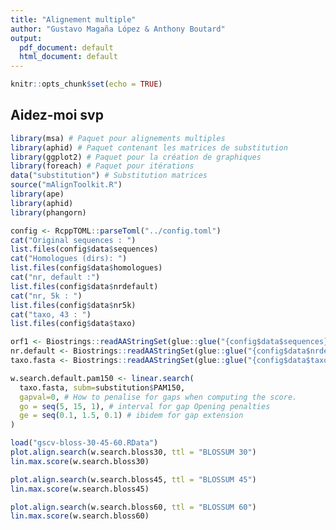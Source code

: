 ```yaml
---
title: "Alignement multiple"
author: "Gustavo Magaña López & Anthony Boutard"
output:
  pdf_document: default
  html_document: default
---
```



```r
knitr::opts_chunk$set(echo = TRUE)
```

## Aidez-moi svp


```r
library(msa) # Paquet pour alignements multiples
library(aphid) # Paquet contenant les matrices de substitution
library(ggplot2) # Paquet pour la création de graphiques
library(foreach) # Paquet pour itérations
data("substitution") # Substitution matrices
source("mAlignToolkit.R")
library(ape)
library(aphid)
library(phangorn)
```

```r
config <- RcppTOML::parseToml("../config.toml")
cat("Original sequences : ")
list.files(config$data$sequences)
cat("Homologues (dirs): ")
list.files(config$data$homologues)
cat("nr, default :")
list.files(config$data$nrdefault)
cat("nr, 5k : ")
list.files(config$data$nr5k)
cat("taxo, 43 : ")
list.files(config$data$taxo)
```

```r
orf1 <- Biostrings::readAAStringSet(glue::glue("{config$data$sequences}/orf1_p.fasta"))
nr.default <- Biostrings::readAAStringSet(glue::glue("{config$data$nrdefault}/complete-seqs.fasta"))
taxo.fasta <- Biostrings::readAAStringSet(glue::glue("{config$data$taxo}/the-seqs.fasta"))
```


```r
w.search.default.pam150 <- linear.search(
  taxo.fasta, subm=substitution$PAM150, 
  gapval=0, # How to penalise for gaps when computing the score.
  go = seq(5, 15, 1), # interval for gap Opening penalties
  ge = seq(0.1, 1.5, 0.1) # ibidem for gap extension
)
```

```r
load("gscv-bloss-30-45-60.RData")
plot.align.search(w.search.bloss30, ttl = "BLOSSUM 30")
lin.max.score(w.search.bloss30)
```


```r
plot.align.search(w.search.bloss45, ttl = "BLOSSUM 45")
lin.max.score(w.search.bloss45)
```

```r
plot.align.search(w.search.bloss60, ttl = "BLOSSUM 60")
lin.max.score(w.search.bloss60)
```




